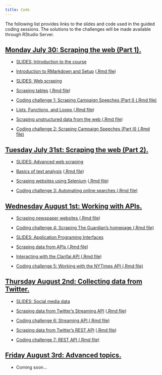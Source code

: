 ```yaml
---
title: Code
---
```


The following list provides links to the slides and code used in the guided coding sessions. The solutions to the challenges will be made available through RStudio Server.

<div class="panel-group">
<div class="panel panel-default">
<div class="panel-heading">
<h2 id="day1" class="panel-title">
<a data-toggle="collapse" href="#collapse2">Monday July 30: Scraping the web (Part 1).</a>
</h2>
</div>
<div id="collapse1" class="panel-collapse collapse in" style="margin:12px">

<ul>
<li><p><a href="slides/01-slides-intro.pdf">SLIDES: Introduction to the course</a></p>
</li>

<li><p><a href="code/00-setup.html">Introduction to RMarkdown and Setup</a> (<a href="code/00-setup.Rmd">.Rmd file</a>)</p>
</li>

<li><p><a href="slides/02-slides-scraping.pdf">SLIDES: Web scraping</a></p>
</li>

<li><p><a href="code/01-scraping-tables.html">Scraping tables</a> (<a href="code/01-scraping-tables.Rmd">.Rmd file</a>)</p>
</li>

<li><p><a href="code/challenge1.Rmd">Coding challenge 1: Scraping Campaign Speeches (Part I) (.Rmd file)</a></p>
</li>

<li><p><a href="code/02-loops-functions.html">Lists, Functions, and Loops
</a> (<a href="code/02-loops-functions.Rmd">.Rmd file</a>)</p>
</li>

<li><p><a href="code/03-scraping-unstructured-data.html">Scraping unstructured data from the web
</a> (<a href="code/03-scraping-unstructured-data.Rmd">.Rmd file</a>)</p>
</li>

<li><p><a href="code/challenge2.Rmd">Coding challenge 2: Scraping Campaign Speeches (Part II) (.Rmd file)</a></p>
</li>


</ul>
</div>
</div>
</div>


<div class="panel-group">
<div class="panel panel-default">
<div class="panel-heading">
<h2 id="day1" class="panel-title">
<a data-toggle="collapse" href="#collapse2">Tuesday July 31st: Scraping the web (Part 2).</a>
</h2>
</div>
<div id="collapse1" class="panel-collapse collapse in" style="margin:12px">

<ul>
<li><p><a href="slides/03-slides-advanced-scraping.pdf">SLIDES: Advanced web scraping</a></p>
</li>

<li><p><a href="code/04-text-analysis.html">Basics of text analysis</a> (<a href="code/04-text-analysis.Rmd">.Rmd file</a>)</p>
</li>

<li><p><a href="code/05-advanced-scraping.html">Scraping websites using Selenium</a> (<a href="code/05-advanced-scraping.Rmd">.Rmd file</a>)</p>
</li>

<li><p><a href="code/challenge3.Rmd">Coding challenge 3: Automating online searches (.Rmd file)</a></p>
</li>

</ul>
</div>
</div>
</div>


<div class="panel-group">
<div class="panel panel-default">
<div class="panel-heading">
<h2 id="day1" class="panel-title">
<a data-toggle="collapse" href="#collapse3">Wednesday August 1st: Working with APIs.</a>
</h2>
</div>
<div id="collapse1" class="panel-collapse collapse in" style="margin:12px">

<ul>

<li><p><a href="code/06-newspaper-articles.html">Scraping newspaper websites
</a> (<a href="code/06-newspaper-articles.Rmd">.Rmd file</a>)</p>
</li>

<li><p><a href="code/challenge4.Rmd">Coding challenge 4: Scraping The Guardian's homepage (.Rmd file)</a></p>
</li>

<li><p><a href="slides/04-slides-APIs.pdf">SLIDES: Application Programing Interfaces</a></p>
</li>

<li><p><a href="code/07-nytimes-api.html">Scraping data from APIs
</a> (<a href="code/07-nytimes-api.Rmd">.Rmd file</a>)</p>
</li>

<li><p><a href="code/08-clarifai-api.html">Interacting with the Clarifai API
</a> (<a href="code/08-clarifai-api.Rmd">.Rmd file</a>)</p>
</li>

<li><p><a href="code/challenge5.Rmd">Coding challenge 5: Working with the NYTimes API (.Rmd file)</a></p>
</li>


</ul>
</div>
</div>
</div>


<div class="panel-group">
<div class="panel panel-default">
<div class="panel-heading">
<h2 id="day1" class="panel-title">
<a data-toggle="collapse" href="#collapse4">Thursday August 2nd: Collecting data from Twitter.</a>
</h2>
</div>
<div id="collapse1" class="panel-collapse collapse in" style="margin:12px">

<ul>
<li><p><a href="slides/05-slides-social-media.pdf">SLIDES: Social media data</a></p>
</li>

<li><p><a href="code/09-twitter-streaming-data-collection.html">Scraping data from Twitter's Streaming API</a> (<a href="code/09-twitter-streaming-data-collection.Rmd">.Rmd file</a>)</p>
</li>

<li><p><a href="code/challenge6.Rmd">Coding challenge 6: Streaming API (.Rmd file)</a></p>
</li>


<li><p><a href="code/10-twitter-REST-data-collection.html">Scraping data from Twitter's REST API</a> (<a href="code/10-twitter-REST-data-collection.Rmd">.Rmd file</a>)</p>
</li>

<li><p><a href="code/challenge7.Rmd">Coding challenge 7: REST API (.Rmd file)</a></p>
</li>


</ul>
</div>
</div>
</div>


<div class="panel-group">
<div class="panel panel-default">
<div class="panel-heading">
<h2 id="day1" class="panel-title">
<a data-toggle="collapse" href="#collapse5">Friday August 3rd: Advanced topics.</a>
</h2>
</div>
<div id="collapse1" class="panel-collapse collapse in" style="margin:12px">

<ul>

<li> Coming soon... </li>

</ul>
</div>
</div>
</div>

